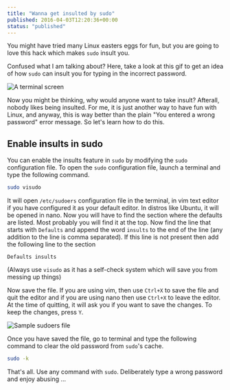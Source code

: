 ```yaml
---
title: "Wanna get insulted by sudo"
published: 2016-04-03T12:20:36+00:00
status: "published"
---
```


You might have tried many Linux easters eggs for fun, but you are going to love
this hack which makes `sudo` insult you.

Confused what I am talking about? Here, take a look at this gif to get an idea
of how `sudo` can insult you for typing in the incorrect password.

![A terminal screen](/images/posts/wanna-get-insulted-by-sudo/insult.gif)

Now you might be thinking, why would anyone want to take insult? Afterall,
nobody likes being insulted. For me, it is just another way to have fun with
Linux, and anyway, this is way better than the plain "You entered a wrong
password" error message. So let's learn how to do this.

## Enable insults in sudo

You can enable the insults feature in `sudo` by modifying the `sudo`
configuration file. To open the `sudo` configuration file, launch a terminal and
type the following command.

```sh
sudo visudo
```

It will open `/etc/sudoers` configuration file in the terminal, in vim text
editor if you have configured it as your default editor. In distros like Ubuntu,
it will be opened in nano. Now you will have to find the section where the
defaults are listed. Most probably you will find it at the top. Now find the
line that starts with `Defaults` and append the word `insults` to the end of the
line (any addition to the line is comma separated). If this line is not present
then add the following line to the section

```vim
Defaults insults
```

(Always use `visudo` as it has a self-check system which will save you from
messing up things)

Now save the file. If you are using vim, then use `Ctrl+X` to save the file and
quit the editor and if you are using nano then use `Ctrl+X` to leave the editor.
At the time of quitting, it will ask you if you want to save the changes. To
keep the changes, press `Y`.

![Sample sudoers file](/images/posts/wanna-get-insulted-by-sudo/sudoers.png "Sample sudoers file")

Once you have saved the file, go to terminal and type the following command to
clear the old password from `sudo`'s cache.

```sh
sudo -k
```

That's all. Use any command with `sudo`. Deliberately type a wrong password and
enjoy abusing ...
